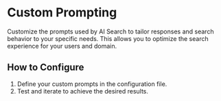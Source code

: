 # Custom Prompting

Customize the prompts used by AI Search to tailor responses and search behavior to your specific needs. This allows you to optimize the search experience for your users and domain.

## How to Configure

1. Define your custom prompts in the configuration file.
2. Test and iterate to achieve the desired results. 